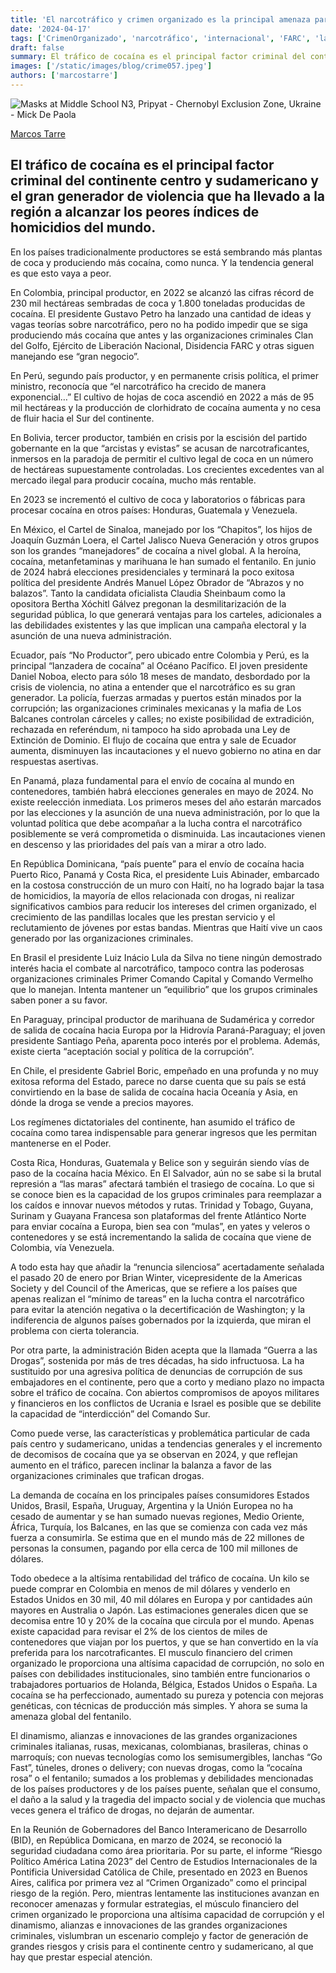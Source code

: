 ```yaml
---
title: 'El narcotráfico y crimen organizado es la principal amenaza para Latinoamérica'
date: '2024-04-17'
tags: ['CrimenOrganizado', 'narcotráfico', 'internacional', 'FARC', 'latinoamerica']
draft: false
summary: El tráfico de cocaína es el principal factor criminal del continente centro y sudamericano y el gran generador de violencia que ha llevado a la región a alcanzar los peores índices de homicidios del mundo.
images: ['/static/images/blog/crime057.jpeg']
authors: ['marcostarre']
---
```


![Masks at Middle School N3, Pripyat - Chernobyl Exclusion Zone, Ukraine - Mick De Paola](/static/images/blog/crime057.jpeg)

[Marcos Tarre](https://twitter.com/marcostarre)

## El tráfico de cocaína es el principal factor criminal del continente centro y sudamericano y el gran generador de violencia que ha llevado a la región a alcanzar los peores índices de homicidios del mundo.

En los países tradicionalmente productores se está sembrando más plantas de coca y produciendo más cocaína, como nunca. Y la tendencia general es que esto vaya a peor.

En Colombia, principal productor, en 2022 se alcanzó las cifras récord de 230 mil hectáreas sembradas de coca y 1.800 toneladas producidas de cocaína. El presidente Gustavo Petro ha lanzado una cantidad de ideas y vagas teorías sobre narcotráfico, pero no ha podido impedir que se siga produciendo más cocaína que antes y las organizaciones criminales Clan del Golfo, Ejército de Liberación Nacional, Disidencia FARC y otras siguen manejando ese “gran negocio”.

En Perú, segundo país productor, y en permanente crisis política, el primer ministro, reconocía que “el narcotráfico ha crecido de manera exponencial…” El cultivo de hojas de coca ascendió en 2022 a más de 95 mil hectáreas y la producción de clorhidrato de cocaína aumenta y no cesa de fluir hacia el Sur del continente.

En Bolivia, tercer productor, también en crisis por la escisión del partido gobernante en la que “arcistas y evistas” se acusan de narcotraficantes, inmersos en la paradoja de permitir el cultivo legal de coca en un número de hectáreas supuestamente controladas. Los crecientes excedentes van al mercado ilegal para producir cocaína, mucho más rentable.

En 2023 se incrementó el cultivo de coca y laboratorios o fábricas para procesar cocaína en otros países: Honduras, Guatemala y Venezuela.

En México, el Cartel de Sinaloa, manejado por los “Chapitos”, los hijos de Joaquín Guzmán Loera, el Cartel Jalisco Nueva Generación y otros grupos son los grandes “manejadores” de cocaína a nivel global. A la heroína, cocaína, metanfetaminas y marihuana le han sumado el fentanilo. En junio de 2024 habrá elecciones presidenciales y terminará la poco exitosa política del presidente Andrés Manuel López Obrador de “Abrazos y no balazos”. Tanto la candidata oficialista Claudia Sheinbaum como la opositora Bertha Xóchitl Gálvez pregonan la desmilitarización de la seguridad pública, lo que generará ventajas para los carteles, adicionales a las debilidades existentes y las que implican una campaña electoral y la asunción de una nueva administración.

Ecuador, país “No Productor”, pero ubicado entre Colombia y Perú, es la principal “lanzadera de cocaína” al Océano Pacífico. El joven presidente Daniel Noboa, electo para sólo 18 meses de mandato, desbordado por la crisis de violencia, no atina a entender que el narcotráfico es su gran generador. La policía, fuerzas armadas y puertos están minados por la corrupción; las organizaciones criminales mexicanas y la mafia de Los Balcanes controlan cárceles y calles; no existe posibilidad de extradición, rechazada en referéndum, ni tampoco ha sido aprobada una Ley de Extinción de Dominio. El flujo de cocaína que entra y sale de Ecuador aumenta, disminuyen las incautaciones y el nuevo gobierno no atina en dar respuestas asertivas.

En Panamá, plaza fundamental para el envío de cocaína al mundo en contenedores, también habrá elecciones generales en mayo de 2024. No existe reelección inmediata. Los primeros meses del año estarán marcados por las elecciones y la asunción de una nueva administración, por lo que la voluntad política que debe acompañar a la lucha contra el narcotráfico posiblemente se verá comprometida o disminuida. Las incautaciones vienen en descenso y las prioridades del país van a mirar a otro lado.

En República Dominicana, “país puente” para el envío de cocaína hacia Puerto Rico, Panamá y Costa Rica, el presidente Luis Abinader, embarcado en la costosa construcción de un muro con Haití, no ha logrado bajar la tasa de homicidios, la mayoría de ellos relacionada con drogas, ni realizar significativos cambios para reducir los intereses del crimen organizado, el crecimiento de las pandillas locales que les prestan servicio y el reclutamiento de jóvenes por estas bandas. Mientras que Haití vive un caos generado por las organizaciones criminales.

En Brasil el presidente Luiz Inácio Lula da Silva no tiene ningún demostrado interés hacia el combate al narcotráfico, tampoco contra las poderosas organizaciones criminales Primer Comando Capital y Comando Vermelho que lo manejan. Intenta mantener un “equilibrio” que los grupos criminales saben poner a su favor.

En Paraguay, principal productor de marihuana de Sudamérica y corredor de salida de cocaína hacia Europa por la Hidrovía Paraná-Paraguay; el joven presidente Santiago Peña, aparenta poco interés por el problema. Además, existe cierta “aceptación social y política de la corrupción”.

En Chile, el presidente Gabriel Boric, empeñado en una profunda y no muy exitosa reforma del Estado, parece no darse cuenta que su país se está convirtiendo en la base de salida de cocaína hacia Oceanía y Asia, en dónde la droga se vende a precios mayores.

Los regímenes dictatoriales del continente, han asumido el tráfico de cocaína como tarea indispensable para generar ingresos que les permitan mantenerse en el Poder.

Costa Rica, Honduras, Guatemala y Belice son y seguirán siendo vías de paso de la cocaína hacia México. En El Salvador, aún no se sabe si la brutal represión a “las maras” afectará también el trasiego de cocaína. Lo que si se conoce bien es la capacidad de los grupos criminales para reemplazar a los caídos e innovar nuevos métodos y rutas. Trinidad y Tobago, Guyana, Surinam y Guayana Francesa son plataformas del frente Atlántico Norte para enviar cocaína a Europa, bien sea con “mulas”, en yates y veleros o contenedores y se está incrementando la salida de cocaína que viene de Colombia, vía Venezuela.

A todo esta hay que añadir la “renuncia silenciosa” acertadamente señalada el pasado 20 de enero por Brian Winter, vicepresidente de la Americas Society y del Council of the Americas, que se refiere a los países que apenas realizan el “mínimo de tareas” en la lucha contra el narcotráfico para evitar la atención negativa o la decertificación de Washington; y la indiferencia de algunos países gobernados por la izquierda, que miran el problema con cierta tolerancia.

Por otra parte, la administración Biden acepta que la llamada “Guerra a las Drogas”, sostenida por más de tres décadas, ha sido infructuosa. La ha sustituido por una agresiva política de denuncias de corrupción de sus embajadores en el continente, pero que a corto y mediano plazo no impacta sobre el tráfico de cocaína. Con abiertos compromisos de apoyos militares y financieros en los conflictos de Ucrania e Israel es posible que se debilite la capacidad de “interdicción” del Comando Sur.

Como puede verse, las características y problemática particular de cada país centro y sudamericano, unidas a tendencias generales y el incremento de decomisos de cocaína que ya se observan en 2024, y que reflejan aumento en el tráfico, parecen inclinar la balanza a favor de las organizaciones criminales que trafican drogas.

La demanda de cocaína en los principales países consumidores Estados Unidos, Brasil, España, Uruguay, Argentina y la Unión Europea no ha cesado de aumentar y se han sumado nuevas regiones, Medio Oriente, África, Turquía, los Balcanes, en las que se comienza con cada vez más fuerza a consumirla. Se estima que en el mundo más de 22 millones de personas la consumen, pagando por ella cerca de 100 mil millones de dólares.

Todo obedece a la altísima rentabilidad del tráfico de cocaína. Un kilo se puede comprar en Colombia en menos de mil dólares y venderlo en Estados Unidos en 30 mil, 40 mil dólares en Europa y por cantidades aún mayores en Australia o Japón. Las estimaciones generales dicen que se decomisa entre 10 y 20% de la cocaína que circula por el mundo. Apenas existe capacidad para revisar el 2% de los cientos de miles de contenedores que viajan por los puertos, y que se han convertido en la vía preferida para los narcotraficantes. El musculo financiero del crimen organizado le proporciona una altísima capacidad de corrupción, no solo en países con debilidades institucionales, sino también entre funcionarios o trabajadores portuarios de Holanda, Bélgica, Estados Unidos o España. La cocaína se ha perfeccionado, aumentado su pureza y potencia con mejoras genéticas, con técnicas de producción más simples. Y ahora se suma la amenaza global del fentanilo.

El dinamismo, alianzas e innovaciones de las grandes organizaciones criminales italianas, rusas, mexicanas, colombianas, brasileras, chinas o marroquís; con nuevas tecnologías como los semisumergibles, lanchas “Go Fast”, túneles, drones o delivery; con nuevas drogas, como la “cocaína rosa” o el fentanilo; sumados a los problemas y debilidades mencionadas de los países productores y de los países puente, señalan que el consumo, el daño a la salud y la tragedia del impacto social y de violencia que muchas veces genera el tráfico de drogas, no dejarán de aumentar.

En la Reunión de Gobernadores del Banco Interamericano de Desarrollo (BID), en República Domicana, en marzo de 2024, se reconoció la seguridad ciudadana como área prioritaria. Por su parte, el informe “Riesgo Político América Latina 2023” del Centro de Estudios Internacionales de la Pontificia Universidad Católica de Chile, presentado en 2023 en Buenos Aires, califica por primera vez al “Crimen Organizado” como el principal riesgo de la región. Pero, mientras lentamente las instituciones avanzan en reconocer amenazas y formular estrategias, el músculo financiero del crimen organizado le proporciona una altísima capacidad de corrupción y el dinamismo, alianzas e innovaciones de las grandes organizaciones criminales, vislumbran un escenario complejo y factor de generación de grandes riesgos y crisis para el continente centro y sudamericano, al que hay que prestar especial atención.
